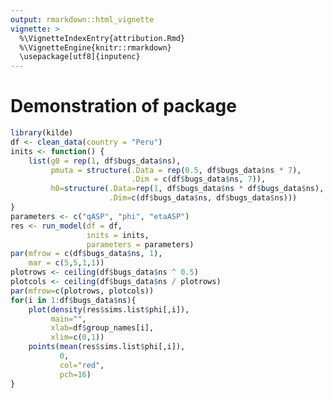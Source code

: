 ```yaml
---
output: rmarkdown::html_vignette
vignette: >
  %\VignetteIndexEntry{attribution.Rmd}
  %\VignetteEngine{knitr::rmarkdown}
  \usepackage[utf8]{inputenc}
---
```

# Demonstration of package

```r
library(kilde)
df <- clean_data(country = "Peru")
inits <- function() {
    list(g0 = rep(1, df$bugs_data$ns), 
         pmuta = structure(.Data = rep(0.5, df$bugs_data$ns * 7), 
                           .Dim = c(df$bugs_data$ns, 7)), 
         h0=structure(.Data=rep(1, df$bugs_data$ns * df$bugs_data$ns), 
                      .Dim=c(df$bugs_data$ns, df$bugs_data$ns)))
}
parameters <- c("qASP", "phi", "etaASP")
res <- run_model(df = df, 
                 inits = inits, 
                 parameters = parameters)
par(mfrow = c(df$bugs_data$ns, 1),
    mar = c(5,5,1,1))
plotrows <- ceiling(df$bugs_data$ns ^ 0.5)
plotcols <- ceiling(df$bugs_data$ns / plotrows)
par(mfrow=c(plotrows, plotcols))
for(i in 1:df$bugs_data$ns){
    plot(density(res$sims.list$phi[,i]),
         main="",
         xlab=df$group_names[i],
         xlim=c(0,1))
    points(mean(res$sims.list$phi[,i]),
           0,
           col="red",
           pch=16)
}
```

